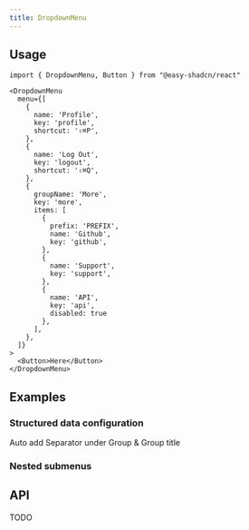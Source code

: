 ```yaml
---
title: DropdownMenu
---
```


## Usage

```tsx
import { DropdownMenu, Button } from "@easy-shadcn/react"

<DropdownMenu
  menu={[
    {
      name: 'Profile',
      key: 'profile',
      shortcut: '⇧⌘P',
    },
    {
      name: 'Log Out',
      key: 'logout',
      shortcut: '⇧⌘Q',
    },
    {
      groupName: 'More',
      key: 'more',
      items: [
        {
          prefix: 'PREFIX',
          name: 'Github',
          key: 'github',
        },
        {
          name: 'Support',
          key: 'support',
        },
        {
          name: 'API',
          key: 'api',
          disabled: true
        },
      ],
    },
  ]}
>
  <Button>Here</Button>
</DropdownMenu>
```

## Examples

### Structured data configuration

Auto add Separator under Group & Group title

<ExamplePreview name="dropdown-menu-demo" />

### Nested submenus

<ExamplePreview name="dropdown-menu-sub" />

## API

TODO